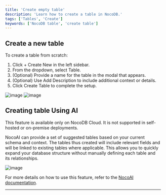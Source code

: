 ```yaml
---
title: 'Create empty table'
description: 'Learn how to create a table in NocoDB.'
tags: ['Tables', 'Create']
keywords: ['NocoDB table', 'create table']
---
```


## Create a new table

To create a table from scratch:

1. Click + Create New in the left sidebar.
2. From the dropdown, select Table.
3. (Optional) Provide a name for the table in the modal that appears.
4. (Optional) Use Add Description to include additional context or details.
5. Click Create Table to complete the setup.

![image](/img/v2/table/table-create-1.png)
![image](/img/v2/table/table-create-2.png)


## Creating table Using AI

<Callout type="info">This feature is available only on NocoDB Cloud. It is not supported in self-hosted or on-premise deployments.</Callout>

NocoAI can provide a set of suggested tables based on your current schema and context. The tables thus created will include relevant fields and will be linked to existing tables where applicable. This allows you to quickly expand your database structure without manually defining each table and its relationships.

![image](/img/v2/table/create-table-ai.png)

For more details on how to use this feature, refer to the [NocoAI documentation](/docs/product-docs/noco-ai/create-table).


---
